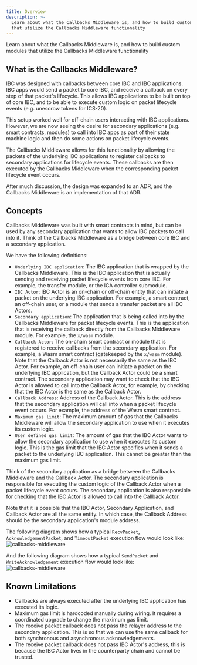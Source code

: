 ```yaml
---
title: Overview
description: >-
  Learn about what the Callbacks Middleware is, and how to build custom modules
  that utilize the Callbacks Middleware functionality
---
```


Learn about what the Callbacks Middleware is, and how to build custom modules that utilize the Callbacks Middleware functionality

## What is the Callbacks Middleware?

IBC was designed with callbacks between core IBC and IBC applications. IBC apps would send a packet to core IBC, and receive a callback on every step of that packet's lifecycle. This allows IBC applications to be built on top of core IBC, and to be able to execute custom logic on packet lifecycle events (e.g. unescrow tokens for ICS-20).

This setup worked well for off-chain users interacting with IBC applications. However, we are now seeing the desire for secondary applications (e.g. smart contracts, modules) to call into IBC apps as part of their state machine logic and then do some actions on packet lifecycle events.

The Callbacks Middleware allows for this functionality by allowing the packets of the underlying IBC applications to register callbacks to secondary applications for lifecycle events. These callbacks are then executed by the Callbacks Middleware when the corresponding packet lifecycle event occurs.

After much discussion, the design was expanded to an ADR, and the Callbacks Middleware is an implementation of that ADR.

## Concepts

Callbacks Middleware was built with smart contracts in mind, but can be used by any secondary application that wants to allow IBC packets to call into it. Think of the Callbacks Middleware as a bridge between core IBC and a secondary application.

We have the following definitions:

* `Underlying IBC application`: The IBC application that is wrapped by the Callbacks Middleware. This is the IBC application that is actually sending and receiving packet lifecycle events from core IBC. For example, the transfer module, or the ICA controller submodule.
* `IBC Actor`: IBC Actor is an on-chain or off-chain entity that can initiate a packet on the underlying IBC application. For example, a smart contract, an off-chain user, or a module that sends a transfer packet are all IBC Actors.
* `Secondary application`: The application that is being called into by the Callbacks Middleware for packet lifecycle events. This is the application that is receiving the callback directly from the Callbacks Middleware module. For example, the `x/wasm` module.
* `Callback Actor`: The on-chain smart contract or module that is registered to receive callbacks from the secondary application. For example, a Wasm smart contract (gatekeeped by the `x/wasm` module). Note that the Callback Actor is not necessarily the same as the IBC Actor. For example, an off-chain user can initiate a packet on the underlying IBC application, but the Callback Actor could be a smart contract. The secondary application may want to check that the IBC Actor is allowed to call into the Callback Actor, for example, by checking that the IBC Actor is the same as the Callback Actor.
* `Callback Address`: Address of the Callback Actor. This is the address that the secondary application will call into when a packet lifecycle event occurs. For example, the address of the Wasm smart contract.
* `Maximum gas limit`: The maximum amount of gas that the Callbacks Middleware will allow the secondary application to use when it executes its custom logic.
* `User defined gas limit`: The amount of gas that the IBC Actor wants to allow the secondary application to use when it executes its custom logic. This is the gas limit that the IBC Actor specifies when it sends a packet to the underlying IBC application. This cannot be greater than the maximum gas limit.

Think of the secondary application as a bridge between the Callbacks Middleware and the Callback Actor. The secondary application is responsible for executing the custom logic of the Callback Actor when a packet lifecycle event occurs. The secondary application is also responsible for checking that the IBC Actor is allowed to call into the Callback Actor.

Note that it is possible that the IBC Actor, Secondary Application, and Callback Actor are all the same entity. In which case, the Callback Address should be the secondary application's module address.

The following diagram shows how a typical `RecvPacket`, `AcknowledgementPacket`, and `TimeoutPacket` execution flow would look like:
![callbacks-middleware](/docs/ibc/images/middleware/02-callbacks/images/callbackflow.svg)

And the following diagram shows how a typical `SendPacket` and `WriteAcknowledgement` execution flow would look like:
![callbacks-middleware](/docs/ibc/images/middleware/02-callbacks/images/ics4-callbackflow.svg)

## Known Limitations

* Callbacks are always executed after the underlying IBC application has executed its logic.
* Maximum gas limit is hardcoded manually during wiring. It requires a coordinated upgrade to change the maximum gas limit.
* The receive packet callback does not pass the relayer address to the secondary application. This is so that we can use the same callback for both synchronous and asynchronous acknowledgements.
* The receive packet callback does not pass IBC Actor's address, this is because the IBC Actor lives in the counterparty chain and cannot be trusted.

